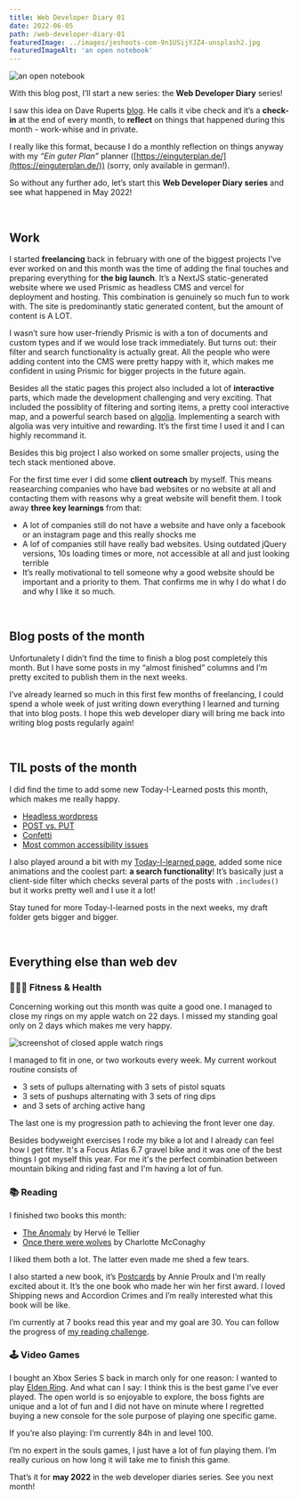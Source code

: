 ```yaml
---
title: Web Developer Diary 01
date: 2022-06-05
path: /web-developer-diary-01
featuredImage: ../images/jeshoots-com-9n1USijYJZ4-unsplash2.jpg
featuredImageAlt: 'an open notebook'
---
```


![an open notebook](../images/jeshoots-com-9n1USijYJZ4-unsplash2.jpg)

With this blog post, I’ll start a new series: the **Web Developer Diary**
series!

I saw this idea on Dave Ruperts
[blog](https://daverupert.com/2022/05/vibe-check-16/). He calls it vibe check
and it’s a **check-in** at the end of every month, to **reflect** on things that
happened during this month - work-whise and in private.

I really like this format, because I do a monthly reflection on things anyway
with my _“Ein guter Plan”_ planner
([https://einguterplan.de/](https://einguterplan.de/)) (sorry, only available in
german!).

So without any further ado, let’s start this **Web Developer Diary series** and
see what happened in May 2022!

<br />

## Work

I started **freelancing** back in february with one of the biggest projects I’ve
ever worked on and this month was the time of adding the final touches and
preparing everything for **the big launch**. It’s a NextJS static-generated
website where we used Prismic as headless CMS and vercel for deployment and
hosting. This combination is genuinely so much fun to work with. The site is
predominantly static generated content, but the amount of content is A LOT.

I wasn’t sure how user-friendly Prismic is with a ton of documents and custom
types and if we would lose track immediately. But turns out: their filter and
search functionality is actually great. All the people who were adding content
into the CMS were pretty happy with it, which makes me confident in using
Prismic for bigger projects in the future again.

Besides all the static pages this project also included a lot of **interactive**
parts, which made the development challenging and very exciting. That included
the possiblity of filtering and sorting items, a pretty cool interactive map,
and a powerful search based on
[algolia](https://www.algolia.com/). Implementing
a search with algolia was very intuitive and rewarding. It’s the first time I
used it and I can highly recommand it.

Besides this big project I also worked on some smaller projects, using the tech
stack mentioned above.

For the first time ever I did some **client outreach** by myself. This means
reasearching companies who have bad websites or no website at all and contacting
them with reasons why a great website will benefit them. I took away **three key
learnings** from that:

- A lot of companies still do not have a website and have only a facebook or an
  instagram page and this really shocks me
- A lof of companies still have really bad websites. Using outdated jQuery
  versions, 10s loading times or more, not accessible at all and just looking
  terrible
- It’s really motivational to tell someone why a good website should be
  important and a priority to them. That confirms me in why I do what I do and
  why I like it so much.

<br />

## Blog posts of the month

Unfortunalety I didn’t find the time to finish a blog post completely this
month. But I have some posts in my “almost finished” columns and I’m pretty
excited to publish them in the next weeks.

I’ve already learned so much in this first few months of freelancing, I could
spend a whole week of just writing down everything I learned and turning that
into blog posts. I hope this web developer diary will bring me back into writing
blog posts regularly again!

<br />

## TIL posts of the month

I did find the time to add some new Today-I-Learned posts this month, which
makes me really happy.

- [Headless wordpress](/today-i-learned/headless-wordpress/)
- [POST vs. PUT](/today-i-learned/post-vs-put/)
- [Confetti](/today-i-learned/confetti/)
- [Most common accessibility issues](/today-i-learned/most-common-accessibility-issues/)

I also played around a bit with my [Today-I-learned page](/today-i-learned/),
added some nice animations and the coolest part: **a search functionality**!
It’s basically just a client-side filter which checks several parts of the posts
with `.includes()` but it works pretty well and I use it a lot!

Stay tuned for more Today-I-learned posts in the next weeks, my draft folder
gets bigger and bigger.

<br />

## Everything else than web dev

### 🏋🏻‍♂️ Fitness & Health

Concerning working out this month was quite a good one. I managed to close my
rings on my apple watch on 22 days. I missed my standing goal only on 2 days
which makes me very happy.

![screenshot of closed apple watch rings](../images/apple-watch-rings-may-2022.webp)

I managed to fit in one, or two workouts every week. My current workout routine
consists of

- 3 sets of pullups alternating with 3 sets of pistol squats
- 3 sets of pushups alternating with 3 sets of ring dips
- and 3 sets of arching active hang

The last one is my progression path to achieving the front lever one day.

Besides bodyweight exercises I rode my bike a lot and I already can feel how I
get fitter. It's a Focus Atlas 6.7 gravel bike and it was one of the best things
I got myself this year. For me it's the perfect combination between mountain
biking and riding fast and I'm having a lot of fun.

### 📚 Reading

I finished two books this month:

- [The Anomaly](https://www.goodreads.com/book/show/56920684-the-anomaly)
  by Hervé le Tellier
- [Once there were wolves](https://www.goodreads.com/book/show/54860573-once-there-were-wolves)
  by Charlotte McConaghy

I liked them both a lot. The latter even made me shed a few tears.

I also started a new book, it’s
[Postcards](https://www.goodreads.com/book/show/28000.Postcards)
by Annie Proulx and I’m really excited about it. It’s the one book who made her
win her first award. I loved Shipping news and Accordion Crimes and I’m really
interested what this book will be like.

I’m currently at 7 books read this year and my goal are 30. You can follow the
progress of
[my reading challenge](https://www.goodreads.com/user_challenges/31803693).

### 🕹 Video Games

I bought an Xbox Series S back in march only for one reason: I wanted to play
[Elden Ring](https://en.bandainamcoent.eu/elden-ring/elden-ring).
And what can I say: I think this is the best game I’ve ever played. The open
world is so enjoyable to explore, the boss fights are unique and a lot of fun
and I did not have on minute where I regretted buying a new console for the sole
purpose of playing one specific game.

If you’re also playing: I’m currently 84h in and level 100.

I’m no expert in the souls games, I just have a lot of fun playing them. I’m
really curious on how long it will take me to finish this game.

That’s it for **may 2022** in the web developer diaries series. See you next
month!
